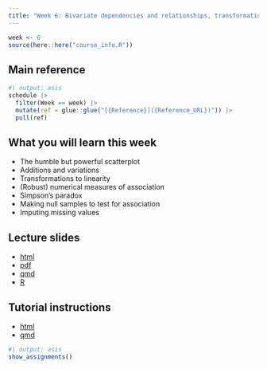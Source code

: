 ```yaml
---
title: "Week 6: Bivariate dependencies and relationships, transformations to linearise"
---
```


```r
week <- 6
source(here::here("course_info.R"))
```

## Main reference

```r
#| output: asis
schedule |>
  filter(Week == week) |>
  mutate(ref = glue::glue("[{Reference}]({Reference_URL})")) |>
  pull(ref)
```

## What you will learn this week

- The humble but powerful scatterplot
- Additions and variations 
- Transformations to linearity
- (Robust) numerical measures of association
- Simpson's paradox
- Making null samples to test for association
- Imputing missing values

## Lecture slides

- [html](https://ddde.numbat.space/week6/slides.html)
- [pdf](https://ddde.numbat.space/week6/slides.pdf)
- [qmd](https://ddde.numbat.space/week6/slides.qmd)
- [R](https://ddde.numbat.space/week6/slides.R)

## Tutorial instructions

- [html](https://ddde.numbat.space/week6/tutorial.html)
- [qmd](https://ddde.numbat.space/week6/tutorial.qmd)

```r
#| output: asis
show_assignments()
```
